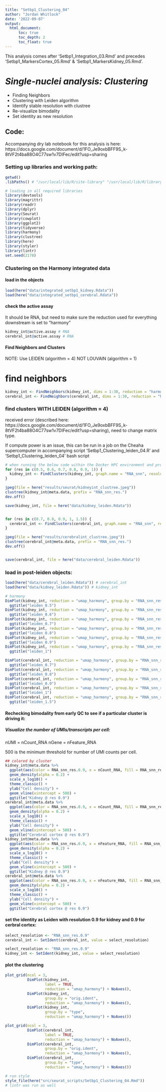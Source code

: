 ```yaml
---
title: "Setbp1_Clustering_04"
author: "Jordan Whitlock"
date: '2022-09-07'
output:     
  html_document:
      toc: true
      toc_depth: 2
      toc_float: true
---
```


This analysis comes after 'Setbp1_Integration_03.Rmd' and precedes 'Setbp1_MarkersCortex_05.Rmd' & 'Setbp1_MarkersKidney_05.Rmd'.

# *Single-nuclei analysis: Clustering*
* Finding Neighbors
* Clustering with Leiden algorithm
* Identify stable resolution with clustree
* Re-visualize bimodality
* Set identity as new resolution

## Code: 

Accompanying dry lab notebook for this analysis is here: https://docs.google.com/document/d/1FO_Je9oxbBFF9S_k-8tVF2t4ba88O4C77sw1v7DIFec/edit?usp=sharing

### Setting up libraries and working path:

```r
getwd()
.libPaths() # "/usr/local/lib/R/site-library" "/usr/local/lib/R/library" "/home/jbarham3/R/x86_64-pc-linux-gnu-library/4.1"
```

```r
# loading in all required libraries
library(devtools)
library(magrittr)
library(readr)
library(dplyr)
library(Seurat)
library(cowplot)
library(ggplot2)
library(tidyverse)
library(harmony)
library(clustree)
library(here)
library(styler)
library(lintr)
set.seed(2178)
```

### Clustering on the Harmony integrated data

#### load in the objects
```r
load(here("data/integrated_setbp1_kidney.Rdata"))
load(here("data/integrated_setbp1_cerebral.Rdata"))
```


#### check the active assay
It should be RNA, but need to make sure the reduction used for everything downstream is set to "harmony"
```r
kidney_int@active.assay # RNA
cerebral_int@active.assay # RNA
```

#### Find Neighbors and Clusters

NOTE: Use LEIDEN (algorithm = 4) NOT LOUVAIN (algorithm = 1)

# find neighbors
```r
kidney_int <- FindNeighbors(kidney_int, dims = 1:30, reduction = "harmony")
cerebral_int <- FindNeighbors(cerebral_int, dims = 1:30, reduction = "harmony")
```

### find clusters WITH LEIDEN (algorithm = 4)
received error (described here: https://docs.google.com/document/d/1FO_Je9oxbBFF9S_k-8tVF2t4ba88O4C77sw1v7DIFec/edit?usp=sharing), need to change matrix type.

If compute power is an issue, this can be run in a job on the Cheaha supercomputer in accompanying script 'Setbp1_Clustering_leiden_04.R' and 'Setbp1_Clustering_leiden_04' bash script
```r
# when running the below code within the Docker HPC environment and prompted about a miniconda install respond No
for (res in c(0.5, 0.6, 0.7, 0.8, 0.9, 1)) {
  kidney_int <- FindClusters(kidney_int, graph.name = "RNA_snn", resolution = res, algorithm = 4, method = "igraph")
}

jpeg(file = here("results/seurat/kidneyint_clustree.jpeg"))
clustree(kidney_int@meta.data, prefix = "RNA_snn_res.")
dev.off()

save(kidney_int, file = here("data/kidney_leiden.Rdata"))


for (res in c(0.7, 0.8, 0.9, 1, 1.5)) {
  cerebral_int <- FindClusters(cerebral_int, graph.name = "RNA_snn", resolution = res, algorithm = 4, method = "igraph")
}

jpeg(file = here("results/cerebralint_clustree.jpeg"))
clustree(cerebral_int@meta.data, prefix = "RNA_snn_res.")
dev.off()


save(cerebral_int, file = here("data/cerebral_leiden.Rdata"))
```


### load in post-leiden objects:
```r
load(here("data/cerebral_leiden.Rdata")) # cerebral_int
load(here("data/kidney_leiden.Rdata")) # kidney_int
```

```r
# harmony
DimPlot(kidney_int, reduction = "umap_harmony", group.by = "RNA_snn_res.0.5") +
  ggtitle("leiden_0.5")
DimPlot(kidney_int, reduction = "umap_harmony", group.by = "RNA_snn_res.0.6") +
  ggtitle("leiden_0.6")
DimPlot(kidney_int, reduction = "umap_harmony", group.by = "RNA_snn_res.0.7") +
  ggtitle("leiden_0.7")
DimPlot(kidney_int, reduction = "umap_harmony", group.by = "RNA_snn_res.0.8") +
  ggtitle("leiden_0.8")
DimPlot(kidney_int, reduction = "umap_harmony", group.by = "RNA_snn_res.0.9") +
  ggtitle("leiden_0.9")
DimPlot(kidney_int, reduction = "umap_harmony", group.by = "RNA_snn_res.1") +
  ggtitle("leiden_1")

DimPlot(cerebral_int, reduction = "umap_harmony", group.by = "RNA_snn_res.0.7") +
  ggtitle("leiden_0.7")
DimPlot(cerebral_int, reduction = "umap_harmony", group.by = "RNA_snn_res.0.8") +
  ggtitle("leiden_0.8")
DimPlot(cerebral_int, reduction = "umap_harmony", group.by = "RNA_snn_res.0.9") +
  ggtitle("leiden_0.9")
DimPlot(cerebral_int, reduction = "umap_harmony", group.by = "RNA_snn_res.1") +
  ggtitle("leiden_1")
DimPlot(cerebral_int, reduction = "umap_harmony", group.by = "RNA_snn_res.1.5") +
  ggtitle("leiden_1.5")
```

#### Rechecking bimodality from early QC to see if a particular cluster is driving it:
##### Visualize the number of UMIs/transcripts per cell:
nUMI = nCount_RNA
nGene = nFeature_RNA

500 is the minimum threshold for number of UMI counts per cell.
```r
## colored by cluster
kidney_int@meta.data %>%
  ggplot(aes(color = RNA_snn_res.0.9, x = nCount_RNA, fill = RNA_snn_res.0.9)) +
  geom_density(alpha = 0.2) +
  scale_x_log10() +
  theme_classic() +
  ylab("Cell density") +
  geom_vline(xintercept = 500) +
  ggtitle("Kidney @ res 0.9")
cerebral_int@meta.data %>%
  ggplot(aes(color = RNA_snn_res.0.9, x = nCount_RNA, fill = RNA_snn_res.0.9)) +
  geom_density(alpha = 0.2) +
  scale_x_log10() +
  theme_classic() +
  ylab("Cell density") +
  geom_vline(xintercept = 500) +
  ggtitle("Cerebral cortex @ res 0.9")
kidney_int@meta.data %>%
  ggplot(aes(color = RNA_snn_res.0.9, x = nFeature_RNA, fill = RNA_snn_res.0.9)) +
  geom_density(alpha = 0.2) +
  scale_x_log10() +
  theme_classic() +
  ylab("Cell density") +
  geom_vline(xintercept = 500) +
  ggtitle("Kidney @ res 0.9")
cerebral_int@meta.data %>%
  ggplot(aes(color = RNA_snn_res.0.9, x = nFeature_RNA, fill = RNA_snn_res.0.9)) +
  geom_density(alpha = 0.2) +
  scale_x_log10() +
  theme_classic() +
  ylab("Cell density") +
  geom_vline(xintercept = 500) +
  ggtitle("Cerebral cortex @ res 0.9")
```

#### set the identity as Leiden with resolution 0.9 for kidney and 0.9 for cerbral cortex:
```r
select_resolution <- "RNA_snn_res.0.9"
cerebral_int <- SetIdent(cerebral_int, value = select_resolution)

select_resolution <- "RNA_snn_res.0.9"
kidney_int <- SetIdent(kidney_int, value = select_resolution)
```

#### plot the clustering
```r
plot_grid(ncol = 3, 
          DimPlot(kidney_int,
                  label = TRUE,
                  reduction = "umap_harmony") + NoAxes(), 
          DimPlot(kidney_int, 
                  group.by = "orig.ident", 
                  reduction = "umap_harmony") + NoAxes(), 
          DimPlot(kidney_int, 
                  group.by = "type", 
                  reduction = "umap_harmony") + NoAxes())

plot_grid(ncol = 3, 
          DimPlot(cerebral_int, 
                  label = TRUE, 
                  reduction = "umap_harmony") + NoAxes(), 
          DimPlot(cerebral_int, 
                  group.by = "orig.ident", 
                  reduction = "umap_harmony") + NoAxes(), 
          DimPlot(cerebral_int, 
                  group.by = "type", 
                  reduction = "umap_harmony") + NoAxes())
```

```r
# run style
style_file(here("src/seurat_scripts/Setbp1_Clustering_04.Rmd"))
# lintr was run as well
```
